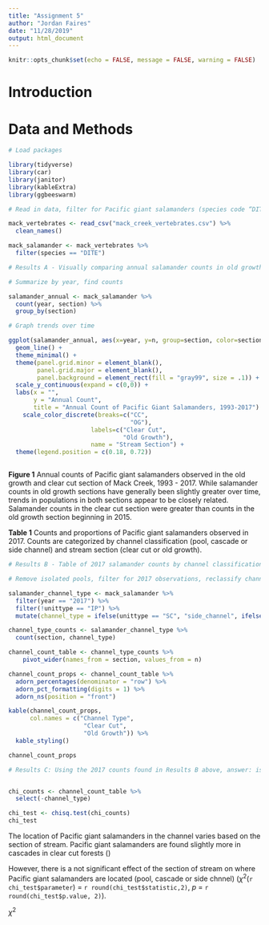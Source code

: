 ```yaml
---
title: "Assignment 5"
author: "Jordan Faires"
date: "11/28/2019"
output: html_document
---
```


```r
knitr::opts_chunk$set(echo = FALSE, message = FALSE, warning = FALSE)
```


# Introduction

# Data and Methods

```r

# Load packages

library(tidyverse)
library(car)
library(janitor)
library(kableExtra)
library(ggbeeswarm)

# Read in data, filter for Pacific giant salamanders (species code “DITE”)

mack_vertebrates <- read_csv("mack_creek_vertebrates.csv") %>% 
  clean_names()

mack_salamander <- mack_vertebrates %>% 
  filter(species == "DITE")

```

```r

# Results A - Visually comparing annual salamander counts in old growth (OG) and clear cut (CC) sections of Mack Creek

# Summarize by year, find counts 

salamander_annual <- mack_salamander %>% 
  count(year, section) %>% 
  group_by(section)

# Graph trends over time

ggplot(salamander_annual, aes(x=year, y=n, group=section, color=section)) +
  geom_line() +
  theme_minimal() +
  theme(panel.grid.minor = element_blank(),
        panel.grid.major = element_blank(),
        panel.background = element_rect(fill = "gray99", size = .1)) +
  scale_y_continuous(expand = c(0,0)) +
  labs(x = "",
       y = "Annual Count",
       title = "Annual Count of Pacific Giant Salamanders, 1993-2017") +
    scale_color_discrete(breaks=c("CC", 
                                  "OG"),
                       labels=c("Clear Cut", 
                                "Old Growth"),
                       name = "Stream Section") +
  theme(legend.position = c(0.18, 0.72))



```
**Figure 1** Annual counts of Pacific giant salamanders observed in the old growth and clear cut section of Mack Creek, 1993 - 2017. While salamander counts in old growth sections have generally been slightly greater over time, trends in populations in both sections appear to be closely related. Salamander counts in the clear cut section were greater than counts in the old growth section beginning in 2015. 

**Table 1** Counts and proportions of Pacific giant salamanders observed in 2017. Counts are categorized by channel classification (pool, cascade or side channel) and stream section (clear cut or old growth).
```r

# Results B - Table of 2017 salamander counts by channel classification (pool, cascades and side-channel) in old growth (OG) and clear cut (CC) sections of Mack Creek.

# Remove isolated pools, filter for 2017 observations, reclassify channel types as pool, cascade, side-channel. SC/side channel = side_channel, P/pool = pool, C/cascade,I/riffle,C/cascade,S/small step = cascade.

salamander_channel_type <- mack_salamander %>%
  filter(year == "2017") %>% 
  filter(!unittype == "IP") %>% 
  mutate(channel_type = ifelse(unittype == "SC", "side_channel", ifelse(unittype == "P", "pool", ifelse(unittype %in% c("C", "I", "R", "S"), "cascade", ""))))

channel_type_counts <- salamander_channel_type %>% 
  count(section, channel_type)

channel_count_table <- channel_type_counts %>% 
    pivot_wider(names_from = section, values_from = n)

channel_count_props <- channel_count_table %>% 
  adorn_percentages(denominator = "row") %>% 
  adorn_pct_formatting(digits = 1) %>% 
  adorn_ns(position = "front")

kable(channel_count_props,
      col.names = c("Channel Type", 
                     "Clear Cut", 
                     "Old Growth")) %>% 
  kable_styling()

channel_count_props
```
```r
# Results C: Using the 2017 counts found in Results B above, answer: is there a significant difference in where in the channel Pacific giant salamanders are located (pool, cascade or side channel) between the two sections (old growth and clear cut)? 


chi_counts <- channel_count_table %>% 
  select(-channel_type)

chi_test <- chisq.test(chi_counts)
chi_test

```

The location of Pacific giant salamanders in the channel varies based on the section of stream. Pacific giant salamanders are found slightly more in cascades in clear cut forests ()

However, there is a not significant effect of the section of stream on where Pacific giant salamanders are located (pool, cascade or side chnnel) ($\chi$^2^(`r chi_test$parameter`) = `r round(chi_test$statistic,2)`, *p* = `r round(chi_test$p.value, 2)`). 




$\chi^2$
